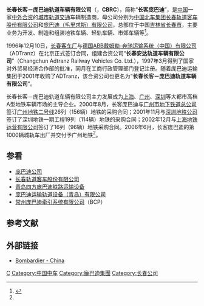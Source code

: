 {{Infobox Company
| company_name        = 长春长客－庞巴迪轨道车辆有限公司
| company_name_en     = Changchun Bombardier Railway Vehicles Co. Ltd.
| company_logo        = [[File:Changchun_Bombardier_Railway_Vehicles_Company.png|File:Changchun Bombardier Railway Vehicles Company.png]]
| company_type        = [[中外合資企業|中外合資企業]]
| company_slogan      = 
| market_information  = 
| abbreviated_name    = 长客庞巴迪、CBRC
| foundation          = 1997年3月17日
| location            = {{CHN}}[[吉林省|吉林省]][[长春市|长春市]][[绿园区|绿园区]]青荫路435号
| zip_code            = [[中华人民共和国邮政编码列表|130062]]
| key_people          = 
| industry            = 轨道交通装备
| products            = 城轨车辆的研发、制造
| services            = 
| capital             = 
| revenue             = 
| operating_income    = 
| profit              = 
| total_asset         = 
| net_asset           = 
| market_value        = 
| num_employees       = ～500人
| Net asset value     = 
| accounting_period   = 
| parent              = [[长春轨道客车|长春轨道客车股份有限公司]]<br/>[[庞巴迪运输|庞巴迪运输]]
| divisions           = 
| major_shareholder   = 
| subsid              = 
| homepage            = 
| width               = 
}}
'''长春长客－庞巴迪轨道车辆有限公司'''（{{lang-en|Changchun Bombardier Railway Vehicles Co. Ltd.}}，'''CBRC'''），简称“'''长客庞巴迪'''”，是[[中華人民共和國|中国]]一家[[中外合资|中外合资]]的[[城市轨道交通|城市轨道交通]]车辆制造商，母公司分别为[[中国北车集团|中国北车集团]][[长春轨道客车|长春轨道客车股份有限公司]]和[[庞巴迪运输|庞巴迪（毛里求斯）有限公司]]，总部位于中国[[吉林省|吉林省]][[长春市|长春市]]，主要业务为开发、制造和组装地铁车辆、轻轨车辆、市郊车辆等<ref name=bspfact>{{Cite web |url=http://cn.bombardier.com/Ressources/documents/Facilities_China.pdf |title=BSP facilities in China |accessdate=2010-12-23 |publisher=Bombardier |date= |deadurl=yes |archiveurl=https://web.archive.org/web/20110617044845/http://cn.bombardier.com/Ressources/documents/Facilities_China.pdf |archivedate=2011-06-17 }}</ref>。

1996年12月10日，[[长春客车厂|长春客车厂]]与[[德国|德国]][[ADtranz|ABB戴姆勒-奔驰运输系统（中国）有限公司]]（ADTranz）在北京正式签订合同，组建合资公司“'''长春安达轨道车辆有限公司'''”（Changchun Adtranz Railway Vehicles Co. Ltd.），1997年3月得到了国家对外贸易经济合作部的批准，同月在工商行政管理部门登记注册。随着庞巴迪运输集团于2001年收购了ADTranz，该合资公司也更名为“'''长春长客－庞巴迪轨道车辆有限公司'''”。

长春长客－庞巴迪轨道车辆有限公司主力发展成为[[上海|上海]]、[[广州|广州]]、[[深圳|深圳]]等大都市高档A型地铁车辆市场的主导企业。2000年8月，长客庞巴迪与[[广州市地下铁道总公司|广州市地下铁道总公司]]签订[[广州地铁二号线|广州地铁二号线]]26列（156辆）地铁的采购合同；2001年11月与[[深圳地铁公司|深圳地铁公司]]签订了深圳地铁一期工程19列（114辆）地铁的采购合同；2002年12月与[[上海地铁运营有限公司|上海地铁运营有限公司]]签订了16列（96辆）地铁采购合同。2006年6月，长客庞巴迪的第1000辆城轨车出厂并交付予广州地铁<ref name=bspfact />。

== 参看 ==
{{Portal|城市轨道交通|Metro Shanghai01.jpg}}
*[[庞巴迪公司|庞巴迪公司]]
*[[长春轨道客车股份有限公司|长春轨道客车股份有限公司]]
*[[青岛四方庞巴迪铁路运输设备|青岛四方庞巴迪铁路运输设备]]
*[[庞巴迪运输轨道设备（青岛）有限公司|庞巴迪运输轨道设备（青岛）有限公司]]
*[[常州庞巴迪牵引系统有限公司|常州庞巴迪牵引系统有限公司]]（BCP）

==参考文献==
<div class="references-small">
<references />
</div>

== 外部链接 ==
* [http://cn.bombardier.com/about_bombardier_in_country.html Bombardier - China] {{Wayback|url=http://cn.bombardier.com/about_bombardier_in_country.html |date=20200811161312 }}

{{中国轨道交通装备企业}}

[[Category:中国铁路车辆制造商|C]]
[[Category:中国中车|Category:中国中车]]
[[Category:龐巴迪集團|Category:龐巴迪集團]]
[[Category:长春公司|Category:长春公司]]